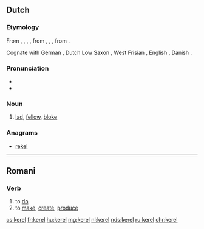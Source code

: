 ==Dutch==
===Etymology===
From {{inh|nl|dum|kerel}}, {{m|dum|carel}}, {{m|dum|caerl}}, {{m|dum|kerl}}, from {{inh|nl|odt|*karl}}, {{m|odt|*karal}}, {{m|odt|*keril}}, from {{etyl|gem-pro|nl}} {{m|gem-pro|*karilaz}}.

Cognate with German {{term|Kerl|lang=de}}, Dutch Low Saxon {{term|keerl|lang=nds-nl}}, West Frisian {{term|tsjirl|lang=fy}}, English {{term|churl|lang=en}}, Danish {{term|karl|lang=da}}.

===Pronunciation===
*{{audio|Nl-kerel.ogg|audio|lang=nl}}
*{{hyphenation|ke|rel|lang=nl}}

===Noun===
{{nl-noun|m|-s|kereltje}}
# [[lad]], [[fellow]], [[bloke]]

===Anagrams===
* [[rekel#Dutch|rekel]]

----

==Romani==

===Verb===
{{rom-verb|el}}

# to [[do]]
# to [[make]], [[create]], [[produce]]

[[cs:kerel]]
[[fr:kerel]]
[[hu:kerel]]
[[mg:kerel]]
[[nl:kerel]]
[[nds:kerel]]
[[ru:kerel]]
[[chr:kerel]]